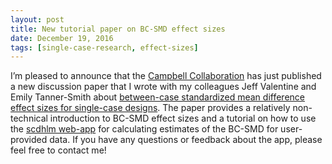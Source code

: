 ```yaml
---
layout: post
title: New tutorial paper on BC-SMD effect sizes
date: December 19, 2016
tags: [single-case-research, effect-sizes]
---
```


I'm pleased to announce that the [Campbell Collaboration](https://www.campbellcollaboration.org/) has just published a new discussion paper that I wrote with my colleagues Jeff Valentine and Emily Tanner-Smith about [between-case standardized mean difference effect sizes for single-case designs](https://campbellcollaboration.org/library/effect-sizes-single-case-designs-campbell-discussion-paper-1.html). 
The paper provides a relatively non-technical introduction to BC-SMD effect sizes and a tutorial on how to use the [scdhlm web-app](https://jepusto.shinyapps.io/scdhlm/) for calculating estimates of the BC-SMD for user-provided data. 
If you have any questions or feedback about the app, please feel free to contact me!
